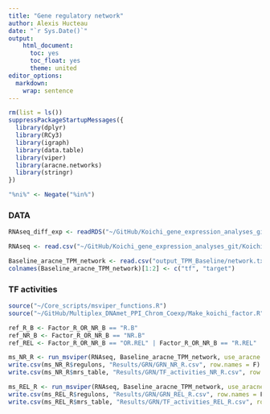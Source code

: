 ```yaml
---
title: "Gene regulatory network"
author: Alexis Hucteau
date: "`r Sys.Date()`"
output:
    html_document:
      toc: yes
      toc_float: yes
      theme: united
editor_options:
  markdown:
    wrap: sentence
---
```


```r
rm(list = ls())
suppressPackageStartupMessages({
  library(dplyr)
  library(RCy3)
  library(igraph)
  library(data.table)
  library(viper)
  library(aracne.networks)
  library(stringr)
})

"%ni%" <- Negate("%in%")
```

### DATA

```r
RNAseq_diff_exp <- readRDS("~/GitHub/Koichi_gene_expression_analyses_git/Koichi_gene_expression_analyses/Results/Tables/RNAseq_diff_gene_expression_analysis.rds")

RNAseq <- read.csv("~/GitHub/Koichi_gene_expression_analyses_git/Koichi_gene_expression_analyses/DATA/RNAseq_parsed.csv", row.names = 1, header = T, check.names = F)

Baseline_aracne_TPM_network <- read.csv("output_TPM_Baseline/network.txt", sep = "\t")
colnames(Baseline_aracne_TPM_network)[1:2] <- c("tf", "target")
```

### TF activities

```r
source("~/Core_scripts/msviper_functions.R")
source("~/GitHub/Multiplex_DNAmet_PPI_Chrom_Coexp/Make_koichi_factor.R")

ref_R_B <- Factor_R_OR_NR_B == "R.B"
ref_NR_B <- Factor_R_OR_NR_B == "NR.B"
ref_REL <- Factor_R_OR_NR_B == "OR.REL" | Factor_R_OR_NR_B == "R.REL"

ms_NR_R <- run_msviper(RNAseq, Baseline_aracne_TPM_network, use_aracne = T, ref_R_B, ref_NR_B,  "R", "NR", minsize = 4, ges.filter=T)
write.csv(ms_NR_R$regulons, "Results/GRN/GRN_NR_R.csv", row.names = F)
write.csv(ms_NR_R$mrs_table, "Results/GRN/TF_activities_NR_R.csv", row.names = F)

ms_REL_R <- run_msviper(RNAseq, Baseline_aracne_TPM_network, use_aracne = T, ref_R_B, ref_REL,  "R", "REL", minsize = 4, ges.filter=T)
write.csv(ms_REL_R$regulons, "Results/GRN/GRN_REL_R.csv", row.names = F)
write.csv(ms_REL_R$mrs_table, "Results/GRN/TF_activities_REL_R.csv", row.names = F)
```

